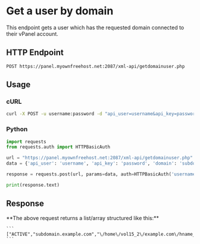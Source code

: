 
# Get a user by domain
This endpoint gets a user which has the requested domain connected to their vPanel account.


## HTTP Endpoint

`POST https://panel.myownfreehost.net:2087/xml-api/getdomainuser.php`

## Usage

### cURL
```bash
curl -X POST -u username:password -d "api_user=username&api_key=password&domain=subdomain.example.com" "https://panel.myownfreehost.net:2087/xml-api/getdomainuser.php"
```


### Python
```python highlight=24-25,27
import requests
from requests.auth import HTTPBasicAuth

url = "https://panel.myownfreehost.net:2087/xml-api/getdomainuser.php"
data = {'api_user': 'username', 'api_key': 'password', 'domain': 'subdomain.example.com'}

response = requests.post(url, params=data, auth=HTTPBasicAuth('username', 'password'))

print(response.text)
```


## Response

<Callout emoji="💡">
    **The above request returns a list/array structured like this:**

    ```
    ["ACTIVE","subdomain.example.com","\/home\/vol15_2\/example.com\/hname_12345678\/htdocs","hname_12345678"]
    ```
</Callout>
